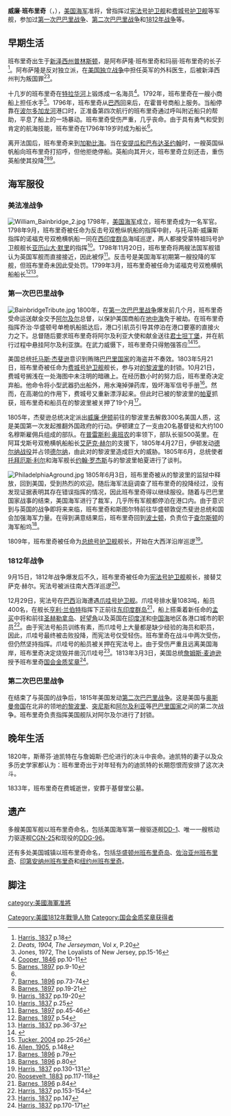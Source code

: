 {{Infobox military person
|name= William Bainbridge<br/>威廉·班布里奇
|birth_date= {{birth date|1774|5|7}}
|death_date= {{death date and age|1833|7|27|1774|5|7}}
|birth_place= [[普林斯顿_(新泽西州)|新泽西州普林斯顿]]
|death_place= [[费城_(宾夕法尼亚州)|宾夕法尼亚州费城]]
|placeofburial= [[基督堂公墓|基督堂公墓]]
|placeofburial_label= 归葬地
|image= William Bainbridge.jpg
|image_size= 200
|caption=
|nickname=
|allegiance= {{Flag|United States of America|1795}}
|branch= {{flagicon image|US Naval Jack 15 stars.svg}} [[美国海军|美国海军]]
|serviceyears= 1798年–1833年
|rank= 海军准将
|commands=
{{plainlist|
*反击号双桅纵帆船
*诺福克双桅横帆船
*乔治·华盛顿号单桅帆船
*[[费城号护卫舰_(1799年)|费城号护卫舰]]
*[[总统号护卫舰_(1800年)|总统号护卫舰]]
*[[宪法号护卫舰|宪法号护卫舰]]
}}
|unit=
|battles=
{{plainlist|
*[[美法准战争|美法准战争]]
*[[第一次巴巴里战争|第一次巴巴里战争]]
*[[1812年战争|1812年战争]]
*[[第二次巴巴里战争|第二次巴巴里战争]]
}}
|awards= 
|laterwork=
}}
'''威廉·班布里奇'''（'''{{lang-en|William Bainbridge}}'''，{{bd|1774年|5月7日|1833年|7月27日}}），[[美国海军|美国海军]]准将，曾指挥过[[宪法号护卫舰|宪法号护卫舰]]和[[费城号护卫舰_(1799年)|费城号护卫舰]]等军舰，参加过[[第一次巴巴里战争|第一次巴巴里战争]]、[[第二次巴巴里战争|第二次巴巴里战争]]和[[1812年战争|1812年战争]]等。

==早期生活==
班布里奇出生于[[普林斯顿_(新泽西州)|新泽西州普林斯顿]]，是阿布萨隆·班布里奇和玛丽·班布里奇的长子<ref>[[#Harris|Harris, 1837]] p.18</ref>。阿布萨隆是反对独立派，在[[美国独立战争|美国独立战争]]中担任英军的外科医生，后被新泽西州判为叛国罪<ref>''Deats, 1904, The Jerseyman'', Vol ''x'', P.20</ref><ref>Jones, 1972, The Loyalists of New Jersey, pp.15-16</ref>。

十几岁的班布里奇在[[特拉华河|特拉华河]]上锻炼成一名海员<ref>[[#Cooper2|Cooper, 1846]] pp.10-11</ref>。1792年，班布里奇在一艘小商船上担任水手<ref>[[#Barnes1897|Barnes, 1897]] pp.9-10</ref>。1796年，班布里奇从[[巴西|巴西]]回来后，在霍普号商船上服务。当船停靠在[[波尔多|波尔多]][[加龙河|加龙河]]港口时，正准备第四次航行的班布里奇通过呼叫附近船只的帮助，平息了船上的一场暴动。班布里奇受伤严重，几乎丧命。由于具有勇气和受到肯定的航海技能，班布里奇在1796年19岁时成为船长<ref name=Barnes73/>。

离开法国后，班布里奇来到[[加勒比海|加勒比海]]。当在[[安提瓜和巴布达|安提瓜和巴布达]][[圣约翰_(安提瓜和巴布达)|圣约翰]]时，一艘英国纵帆船向班布里奇打招呼，但他拒绝停船。英船向其开火，班布里奇立刻还击，重伤英船使其投降<ref name=Barnes73>[[#Barnes1896|Barnes, 1896]] pp.73-74</ref><ref>[[#Barnes1897|Barnes, 1897]] pp.19-21</ref><ref>[[#Harris|Harris, 1837]] pp.19-20</ref>。

==海军服役==
===美法准战争===
[[File:William_Bainbridge_2.jpg|thumb]]
1798年，[[美国海军|美国海军]]成立，班布里奇成为一名军官。1798年9月，班布里奇被任命为反击号双桅纵帆船的指挥中尉，与托马斯·威廉斯指挥的诺福克号双桅横帆船一同在[[西印度群岛|西印度群岛]]海域巡逻，两人都接受蒙特祖玛号护卫舰舰长[[亚历山大·默里_(1755年-1821年)|亚历山大·默里]]的指挥<ref>[[#Harris|Harris, 1837]] p.25</ref>。1798年11月20日，班布里奇将两艘法国军舰错认为英国军舰而直接接近，因此被俘<ref>[[#Barnes1897|Barnes, 1897]] pp.45-46</ref>。反击号是美国海军初期第一艘投降的军舰，但班布里奇未因此受处罚。1799年3月，班布里奇被任命为诺福克号双桅横帆船船长<ref>[[#Barnes1897|Barnes, 1897]] p.54</ref><ref>[[#Harris|Harris, 1837]] pp.36-37</ref>{{clear}}。

===第一次巴巴里战争===
[[File:BainbridgeTribute.jpg|right]]
1800年，在[[第一次巴巴里战争|第一次巴巴里战争]]爆发前几个月，班布里奇受命运送献金交予[[阿尔及尔|阿尔及尔]]总督，以保护美国商船在[[地中海|地中海]]免于被劫。在班布里奇指挥乔治·华盛顿号单桅帆船抵达后，港口引航员引导其停泊在港口要塞的直接火力之下。总督随后要求班布里奇将阿尔及利亚大使和献金送往[[君士坦丁堡|君士坦丁堡]]，并在航行过程中悬挂阿尔及利亚旗。在武力威慑下，班布里奇只得勉强答应<ref>{{cite book 
  |authorlink=Max Boot |last=Boot |first=Max |title=The Savage Wars of Peace |location=[[New_York_City|New York]]
  |publisher=[[Basic_Books|Basic Books]] |isbn=046500721X |id={{lccn|2004695066}}
  |year= 2003 |page=12}}</ref><ref>[[#Tucker|Tucker, 2004]] pp.25-26</ref>。

美国总统[[托马斯·杰斐逊|托马斯·杰斐逊]]意识到贿赂[[巴巴里海岸|巴巴里国家]]的海盗并不奏效。1803年5月21日，班布里奇被任命为[[费城号护卫舰_(1799年)|费城号护卫舰]]舰长，参与对[[的黎波里|的黎波里]]的封锁。10月21日，费城号搁浅在一处海图中未注明的暗礁上。在经历数小时的努力后，班布里奇决定弃船。他命令将小型武器扔出船外，用水淹掉弹药库，毁坏海军信号手册<ref>[[#Allen,_1905|Allen, 1905]], p.148</ref>。然而，在高潮位的作用下，费城号又重新漂浮起来。但此时已被的黎波里的[[帕夏|帕夏]]抓获，班布里奇和船员在的黎波里被关押了19个月<ref>[[#Barnes1896|Barnes, 1896]] p.79</ref>。

1805年，杰斐逊总统决定派出[[威廉·伊顿_(士兵)|威廉·伊顿]]前往的黎波里去解救300名美国人质，这是美国第一次发起推翻外国政府的行动。伊顿建立了一支由20名基督徒和大约100名穆斯雇佣兵组成的部队。在[[普雷斯利·奥班农|普雷斯利·奥班农]]的率领下，部队长驱500英里。在阿耳戈斯号双桅横帆船船长[[艾萨克·赫尔|艾萨克·赫尔]]的支援下，1805年4月27日，伊顿发动[[德尔纳战役|德尔纳战役]]并占领[[德尔纳|德尔纳]]，由此对的黎波里造成巨大的威胁。1805年6月，总统使者[[托拜厄斯·利尔|托拜厄斯·利尔]]和海军舰长[[约翰·罗杰斯_(1772年-1838年)|约翰·罗杰斯]]与的黎波里帕夏进行了谈判。

[[File:PhiladelphiaAground.jpg|thumb]]
1805年6月3日，班布里奇被从的黎波里的监狱中释放，回到美国，受到热烈的欢迎。随后海军法庭调查了班布里奇的投降经过，没有发现证据表明其存在错误指挥的情况，因此班布里奇得以继续服役。随着与巴巴里国家战事的结束，美国海军进行了裁军，几乎所有军舰都停泊在港口内。由于意识到与英国的战争即将来来临，班布里奇和斯图尔特前往华盛顿敦促杰斐逊总统和国会加强海军力量。在得到满意结果后，班布里奇回到[[波士顿|波士顿]]，负责位于[[查尔斯顿_(马萨诸塞州)|查尔斯顿]]的海军船坞<ref>[[#Barnes1896|Barnes, 1896]] p.80</ref>。

1809年，班布里奇被任命为[[总统号护卫舰_(1800年)|总统号护卫舰]]舰长，开始在大西洋沿岸巡逻<ref>[[#Harris|Harris, 1837]] pp.130-131</ref>。

===1812年战争===
9月15日，1812年战争爆发后不久，班布里奇被任命为[[宪法号护卫舰|宪法号护卫舰]]舰长，接替艾萨克·赫尔。宪法号被派往南大西洋巡逻<ref>[[#Roosevelt|Roosevelt, 1883]] pp.117-118</ref>。

12月29日，宪法号在[[巴西|巴西]]沿海遭遇[[爪哇号护卫舰_(1811年)|爪哇号护卫舰]]。爪哇号排水量1083吨，船员400名，在舰长[[亨利·兰伯特|亨利·兰伯特]]指挥下正前往[[东印度群岛|东印度群岛]]<ref>[[#Barnes1896|Barnes, 1896]] p.84</ref>，船上搭乘着新任命的[[孟买|孟买]]中将和前往[[圣赫勒拿岛|圣赫勒拿岛]]、[[好望角|好望角]]以及英国在[[印度洋|印度洋]]和[[中国海|中国海]]地区各港口城市的职员<ref>[[#Harris|Harris, 1837]] pp.153-154</ref>。由于宪法号船员训练有素，而爪哇号上大量都是缺少经验的海员和职员，因此，爪哇号最终被击败投降，而宪法号仅受轻伤。班布里奇在战斗中两次受伤，但仍然坚持指挥。爪哇号的船员被关押在宪法号上。由于受伤严重且远离美国海岸，班布里奇决定烧毁并凿沉爪哇号<ref>[[#Harris|Harris, 1837]] pp.147</ref>。1813年3月3日，美国总统[[詹姆斯·麦迪逊|詹姆斯·麦迪逊]]授予班布里奇[[国会金质奖章|国会金质奖章]]<ref>[[#Harris|Harris, 1837]] pp.170-171</ref>。

===第二次巴巴里战争===
在结束了与英国的战争后，1815年美国发动[[第二次巴巴里战争|第二次巴巴里战争]]。这是美国与[[奥斯曼帝国|奥斯曼帝国]]在北非的领地[[的黎波里|的黎波里]]、[[突尼斯|突尼斯]]和[[阿尔及利亚|阿尔及利亚]]等[[巴巴里海岸|巴巴里国家]]之间的第二次战争。班布里奇负责指挥美国舰队对阿尔及尔进行了封锁。

==晚年生活==
1820年，斯蒂芬·迪凯特在与詹姆斯·巴伦进行的决斗中丧命。迪凯特的妻子以及众多历史学家都认为：班布里奇出于对年轻有为的迪凯特的长期怨恨而安排了这次决斗。

1833年，班布里奇在费城逝世，安葬于基督堂公墓。

==遗产==
多艘美国军舰以班布里奇命名，包括美国海军第一艘驱逐舰[[班布里奇号驱逐舰_(DD-1)|DD-1]]、唯一一艘核动力驱逐舰[[班布里奇号驱逐舰_(CGN-25)|CGN-25]]和现役的[[班布里奇号驱逐舰_(DDG-96)|DDG-96]]。

还有多处美国城镇以班布里奇命名，包括[[班布里奇岛_(华盛顿州)|华盛顿州班布里奇岛]]、[[班布里奇_(佐治亚州)|佐治亚州班布里奇]]、[[班布里奇_(印第安纳州)|印第安纳州班布里奇]]和[[班布里奇_(纽约州)|纽约州班布里奇]]。

==脚注==
{{Reflist|2}}

{{Authority control}}
[[category:美國海軍准將|category:美國海軍准將]]
[[Category:美國1812年戰爭人物|Category:美國1812年戰爭人物]]
[[Category:国会金质奖章获得者|Category:国会金质奖章获得者]]